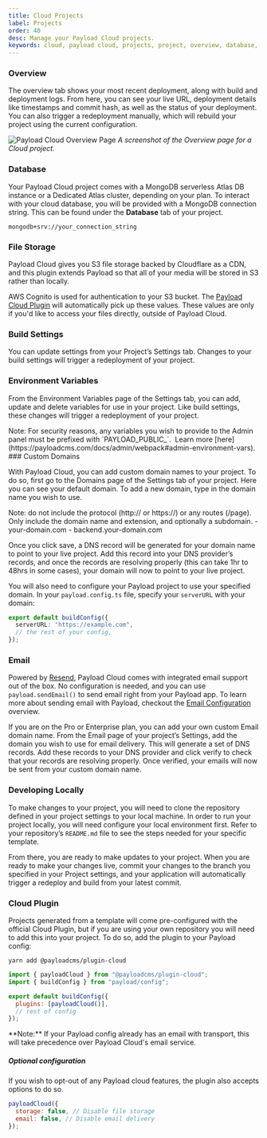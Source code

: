 ```yaml
---
title: Cloud Projects
label: Projects
order: 40
desc: Manage your Payload Cloud projects.
keywords: cloud, payload cloud, projects, project, overview, database, file storage, build settings, environment variables, custom domains, email, developing locally
---
```


### Overview

<Banner>
  The overview tab shows your most recent deployment, along with build and
  deployment logs. From here, you can see your live URL, deployment details like
  timestamps and commit hash, as well as the status of your deployment. You can
  also trigger a redeployment manually, which will rebuild your project using
  the current configuration.
</Banner>

![Payload Cloud Overview Page](https://payloadcms.com/images/docs/cloud/overview-page.jpg)
_A screenshot of the Overview page for a Cloud project._

### Database

Your Payload Cloud project comes with a MongoDB serverless Atlas DB instance or a Dedicated Atlas cluster, depending on your plan. To interact with your cloud database, you will be provided with a MongoDB connection string. This can be found under the **Database** tab of your project.

`mongodb+srv://your_connection_string`

### File Storage

Payload Cloud gives you S3 file storage backed by Cloudflare as a CDN, and this plugin extends Payload so that all of your media will be stored in S3 rather than locally.

AWS Cognito is used for authentication to your S3 bucket. The [Payload Cloud Plugin](https://github.com/payloadcms/plugin-cloud) will automatically pick up these values. These values are only if you'd like to access your files directly, outside of Payload Cloud.

### Build Settings

You can update settings from your Project’s Settings tab. Changes to your build settings will trigger a redeployment of your project.

### Environment Variables

From the Environment Variables page of the Settings tab, you can add, update and delete variables for use in your project. Like build settings, these changes will trigger a redeployment of your project.

<Banner>
  Note: For security reasons, any variables you wish to provide to the Admin
  panel must be prefixed with `PAYLOAD_PUBLIC_`.  Learn more
  [here](https://payloadcms.com/docs/admin/webpack#admin-environment-vars).
</Banner>
### Custom Domains

With Payload Cloud, you can add custom domain names to your project. To do so, first go to the Domains page of the Settings tab of your project. Here you can see your default domain. To add a new domain, type in the domain name you wish to use.

<Banner>
  Note: do not include the protocol (http:// or https://) or any routes (/page).
  Only include the domain name and extension, and optionally a subdomain. -
  your-domain.com - backend.your-domain.com
</Banner>

Once you click save, a DNS record will be generated for your domain name to point to your live project. Add this record into your DNS provider’s records, and once the records are resolving properly (this can take 1hr to 48hrs in some cases), your domain will now to point to your live project.

You will also need to configure your Payload project to use your specified domain. In your `payload.config.ts` file, specify your `serverURL` with your domain:

```ts
export default buildConfig({
  serverURL: "https://example.com",
  // the rest of your config,
});
```

### Email

Powered by [Resend](https://resend.com), Payload Cloud comes with integrated email support out of the box. No configuration is needed, and you can use `payload.sendEmail()` to send email right from your Payload app. To learn more about sending email with Payload, checkout the [Email Configuration](https://payloadcms.com/docs/email/overview) overview.

If you are on the Pro or Enterprise plan, you can add your own custom Email domain name. From the Email page of your project’s Settings, add the domain you wish to use for email delivery. This will generate a set of DNS records. Add these records to your DNS provider and click verify to check that your records are resolving properly. Once verified, your emails will now be sent from your custom domain name.

### Developing Locally

To make changes to your project, you will need to clone the repository defined in your project settings to your local machine. In order to run your project locally, you will need configure your local environment first. Refer to your repository’s `README.md` file to see the steps needed for your specific template.

From there, you are ready to make updates to your project. When you are ready to make your changes live, commit your changes to the branch you specified in your Project settings, and your application will automatically trigger a redeploy and build from your latest commit.

### Cloud Plugin

Projects generated from a template will come pre-configured with the official Cloud Plugin, but if you are using your own repository you will need to add this into your project. To do so, add the plugin to your Payload config:

`yarn add @payloadcms/plugin-cloud`

```js
import { payloadCloud } from "@payloadcms/plugin-cloud";
import { buildConfig } from "payload/config";

export default buildConfig({
  plugins: [payloadCloud()],
  // rest of config
});
```

<Banner type="warning">
  **Note:** If your Payload config already has an email with transport, this
  will take precedence over Payload Cloud's email service.
</Banner>

##### **Optional configuration**

If you wish to opt-out of any Payload cloud features, the plugin also accepts options to do so.

```js
payloadCloud({
  storage: false, // Disable file storage
  email: false, // Disable email delivery
});
```
